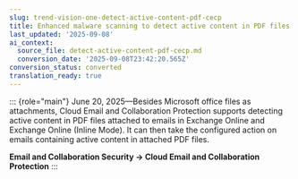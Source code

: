 ```yaml
---
slug: trend-vision-one-detect-active-content-pdf-cecp
title: Enhanced malware scanning to detect active content in PDF files
last_updated: '2025-09-08'
ai_context:
  source_file: detect-active-content-pdf-cecp.md
  conversion_date: '2025-09-08T23:42:20.565Z'
conversion_status: converted
translation_ready: true
---
```


::: {role="main"}
June 20, 2025—Besides Microsoft office files as attachments, Cloud Email and Collaboration Protection supports detecting active content in PDF files attached to emails in Exchange Online and Exchange Online (Inline Mode). It can then take the configured action on emails containing active content in attached PDF files.

**Email and Collaboration Security → Cloud Email and Collaboration Protection**
:::
